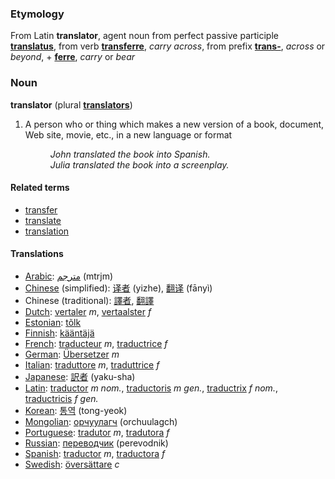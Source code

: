 ===Etymology===
From Latin '''translator''', agent noun from perfect passive participle '''[[translatus]]''', from verb '''[[transferre]]''', ''carry across'', from prefix '''[[trans-]]''', ''across'' or ''beyond'', + '''[[ferre]]''', ''carry'' or ''bear''

===Noun===
'''translator''' (plural '''[[translators]]''')

#A person who or thing which makes a new version of a book, document, Web site, movie, etc., in a new language or format
#: ''John translated the book into Spanish.''
#: ''Julia translated the book into a screenplay.''

====Related terms====
*[[transfer]]
*[[translate]]
*[[translation]]


====Translations====
*[[Arabic]]: [[مترجم]] (mtrjm)
*[[Chinese]] (simplified): [[译者]] (yizhe), [[翻译]] (fānyì)
*Chinese (traditional): [[譯者]], [[翻譯]]
*[[Dutch]]: [[vertaler]] ''m'', [[vertaalster]] ''f''
*[[Estonian]]: [[tõlk]]
*[[Finnish]]: [[kääntäjä]]
*[[French]]: [[traducteur]] ''m'', [[traductrice]] ''f''
*[[German]]: [[Übersetzer]] ''m''
*[[Italian]]: [[traduttore]] ''m'', [[traduttrice]] ''f''
*[[Japanese]]: [[訳者]] (yaku-sha)
*[[Latin]]: [[traductor]] ''m nom.'', [[traductoris]] ''m gen.'', [[traductrix]] ''f nom.'', [[traductricis]] ''f gen.''
*[[Korean]]: [[통역]] (tong-yeok)
*[[Mongolian]]: [[орчуулагч]] (orchuulagch)
*[[Portuguese]]: [[tradutor]] ''m'', [[tradutora]] ''f''
*[[Russian]]: [[переводчик]] (perevodnik)
*[[Spanish]]: [[traductor]] ''m'', [[traductora]] ''f''
*[[Swedish]]: [[översättare]] ''c''
